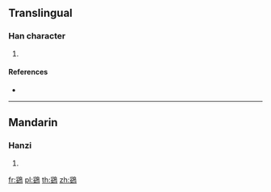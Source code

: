 {{character info/new}}
==Translingual==

===Han character===
{{Han char|rn=196|rad=鳥|as=07|sn=18|four=|canj=BVHAF,XBVHA}}

# {{defn|Han|sort=鳥07}}

====References====
* {{Han ref|kx=1489.260|dkj=46917|hdz=74636.150|uh=9D4E|ud=40270}}

----

==Mandarin==

===Hanzi===
{{cmn-hanzi|pin=[[tuǒ]] ([[tuo3]])|wg=t'o<sup>3</sup>}}

# {{defn|lang=cmn|sort=鳥07}}

[[fr:鵎]]
[[pl:鵎]]
[[th:鵎]]
[[zh:鵎]]